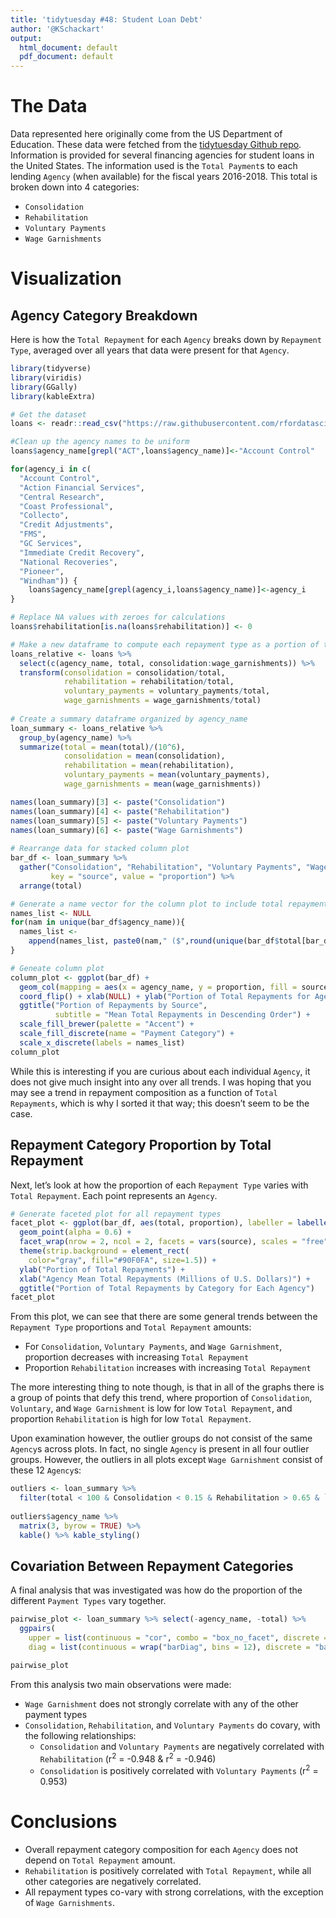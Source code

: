 ```yaml
---
title: 'tidytuesday #48: Student Loan Debt'
author: '@KSchackart'
output:
  html_document: default
  pdf_document: default
---
```

# The Data

Data represented here originally come from the US Department of Education. These data were fetched from the [tidytuesday Github repo](https://github.com/rfordatascience/tidytuesday/tree/master/data/2019/2019-11-26). Information is provided for several financing agencies for student loans in the United States. The information used is the `Total Payment`s to each lending `Agency` (when available) for the fiscal years 2016-2018. This total is broken down into 4 categories:

* `Consolidation`
* `Rehabilitation`
* `Voluntary Payments`
* `Wage Garnishments`

# Visualization

## Agency Category Breakdown

Here is how the `Total Repayment` for each `Agency` breaks down by `Repayment Type`, averaged over all years that data were present for that `Agency`.

```r
library(tidyverse)
library(viridis)
library(GGally)
library(kableExtra)

# Get the dataset
loans <- readr::read_csv("https://raw.githubusercontent.com/rfordatascience/tidytuesday/master/data/2019/2019-11-26/loans.csv")

#Clean up the agency names to be uniform
loans$agency_name[grepl("ACT",loans$agency_name)]<-"Account Control"

for(agency_i in c(
  "Account Control",
  "Action Financial Services",
  "Central Research",
  "Coast Professional",
  "Collecto",
  "Credit Adjustments",
  "FMS",
  "GC Services",
  "Immediate Credit Recovery",
  "National Recoveries",
  "Pioneer",
  "Windham")) {
    loans$agency_name[grepl(agency_i,loans$agency_name)]<-agency_i 
}

# Replace NA values with zeroes for calculations
loans$rehabilitation[is.na(loans$rehabilitation)] <- 0

# Make a new dataframe to compute each repayment type as a portion of total
loans_relative <- loans %>% 
  select(c(agency_name, total, consolidation:wage_garnishments)) %>% 
  transform(consolidation = consolidation/total,
            rehabilitation = rehabilitation/total,
            voluntary_payments = voluntary_payments/total,
            wage_garnishments = wage_garnishments/total)
  
# Create a summary dataframe organized by agency_name
loan_summary <- loans_relative %>% 
  group_by(agency_name) %>% 
  summarize(total = mean(total)/(10^6),
            consolidation = mean(consolidation),
            rehabilitation = mean(rehabilitation),
            voluntary_payments = mean(voluntary_payments),
            wage_garnishments = mean(wage_garnishments))

names(loan_summary)[3] <- paste("Consolidation")
names(loan_summary)[4] <- paste("Rehabilitation")
names(loan_summary)[5] <- paste("Voluntary Payments")
names(loan_summary)[6] <- paste("Wage Garnishments")
  
# Rearrange data for stacked column plot
bar_df <- loan_summary %>% 
  gather("Consolidation", "Rehabilitation", "Voluntary Payments", "Wage Garnishments",
         key = "source", value = "proportion") %>% 
  arrange(total)

# Generate a name vector for the column plot to include total repayment amount for agency
names_list <- NULL
for(nam in unique(bar_df$agency_name)){
  names_list <- 
    append(names_list, paste0(nam," ($",round(unique(bar_df$total[bar_df$agency_name == nam]),0),"M)"))
}

# Geneate column plot
column_plot <- ggplot(bar_df) +
  geom_col(mapping = aes(x = agency_name, y = proportion, fill = source)) +
  coord_flip() + xlab(NULL) + ylab("Portion of Total Repayments for Agency") +
  ggtitle("Portion of Repayments by Source", 
          subtitle = "Mean Total Repayments in Descending Order") +
  scale_fill_brewer(palette = "Accent") +
  scale_fill_discrete(name = "Payment Category") +
  scale_x_discrete(labels = names_list)
column_plot
```

While this is interesting if you are curious about each individual `Agency`, it does not give much insight into any over all trends. I was hoping that you may see a trend in repayment composition as a function of `Total Repayments`, which is why I sorted it that way; this doesn't seem to be the case.

## Repayment Category Proportion by Total Repayment

Next, let's look at how the proportion of each `Repayment Type` varies with `Total Repayment`. Each point represents an `Agency`.

```r

# Generate faceted plot for all repayment types
facet_plot <- ggplot(bar_df, aes(total, proportion), labeller = labeller(supp = labs)) + 
  geom_point(alpha = 0.6) +
  facet_wrap(nrow = 2, ncol = 2, facets = vars(source), scales = "free") +
  theme(strip.background = element_rect(
    color="gray", fill="#90F0FA", size=1.5)) +
  ylab("Portion of Total Repayments") +
  xlab("Agency Mean Total Repayments (Millions of U.S. Dollars)") +
  ggtitle("Portion of Total Repayments by Category for Each Agency")
facet_plot
```

From this plot, we can see that there are some general trends between the `Repayment Type` proportions and `Total Repayment` amounts:

* For `Consolidation`, `Voluntary Payments`, and `Wage Garnishment`, proportion decreases with increasing `Total Repayment`
* Proportion `Rehabilitation` increases with increasing `Total Repayment`

The more interesting thing to note though, is that in all of the graphs there is a group of points that defy this trend, where proportion of `Consolidation`, `Voluntary`, and `Wage Garnishment` is low for low `Total Repayment`, and proportion `Rehabilitation` is high for low `Total Repayment`.

Upon examination however, the outlier groups do not consist of the same `Agency`s across plots. In fact, no single `Agency` is present in all four outlier groups. However, the outliers in all plots except `Wage Garnishment` consist of these 12 `Agency`s:

```r
outliers <- loan_summary %>% 
  filter(total < 100 & Consolidation < 0.15 & Rehabilitation > 0.65 & `Voluntary Payments` < 0.05)
  
outliers$agency_name %>% 
  matrix(3, byrow = TRUE) %>% 
  kable() %>% kable_styling()
```

## Covariation Between Repayment Categories

A final analysis that was investigated was how do the proportion of the different `Payment Types` vary together.

```r

pairwise_plot <- loan_summary %>% select(-agency_name, -total) %>%
  ggpairs(
    upper = list(continuous = "cor", combo = "box_no_facet", discrete = "facetbar", na = "na"),
    diag = list(continuous = wrap("barDiag", bins = 12), discrete = "barDiag", na = "naDiag"))

pairwise_plot
```

From this analysis two main observations were made:

* `Wage Garnishment` does not strongly correlate with any of the other payment types
* `Consolidation`, `Rehabilitation`, and `Voluntary Payments` do covary, with the following relationships:
  * `Consolidation` and `Voluntary Payments` are negatively correlated with `Rehabilitation` (r<sup>2</sup> = -0.948 & r<sup>2</sup> = -0.946)
  * `Consolidation` is positively correlated with `Voluntary Payments` (r<sup>2</sup> = 0.953)
  
# Conclusions

* Overall repayment category composition for each `Agency` does not depend on `Total Repayment` amount.
* `Rehabilitation` is positively correlated with `Total Repayment`, while all other categories are negatively correlated.
* All repayment types co-vary with strong correlations, with the exception of `Wage Garnishments`.